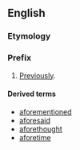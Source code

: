 ==English==

===Etymology===

{{prefix|a|fore-}}

===Prefix===
{{en-prefix}}

# [[previously|Previously]].

====Derived terms====
{{rel-top|terms derived using the prefix afore-}}
* [[aforementioned]]
* [[aforesaid]]
* [[aforethought]]
* [[aforetime]]
{{rel-bottom}}